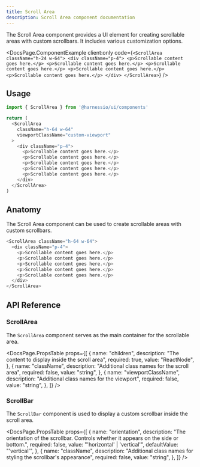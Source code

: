 ```yaml
---
title: Scroll Area
description: Scroll Area component documentation
---
```


The Scroll Area component provides a UI element for creating scrollable areas with custom scrollbars. It includes various customization options.


<DocsPage.ComponentExample
  client:only
  code={`<ScrollArea className="h-24 w-64">
    <div className="p-4">
      <p>Scrollable content goes here.</p>
      <p>Scrollable content goes here.</p>
      <p>Scrollable content goes here.</p>
      <p>Scrollable content goes here.</p>
      <p>Scrollable content goes here.</p>
    </div>
</ScrollArea>`}
/>

## Usage

```typescript jsx
import { ScrollArea } from '@harnessio/ui/components'

return (
  <ScrollArea
    className="h-64 w-64"
    viewportClassName="custom-viewport"
  >
    <div className="p-4">
      <p>Scrollable content goes here.</p>
      <p>Scrollable content goes here.</p>
      <p>Scrollable content goes here.</p>
      <p>Scrollable content goes here.</p>
      <p>Scrollable content goes here.</p>
    </div>
  </ScrollArea>
)
```

## Anatomy

The Scroll Area component can be used to create scrollable areas with custom scrollbars.

```typescript jsx
<ScrollArea className="h-64 w-64">
  <div className="p-4">
    <p>Scrollable content goes here.</p>
    <p>Scrollable content goes here.</p>
    <p>Scrollable content goes here.</p>
    <p>Scrollable content goes here.</p>
    <p>Scrollable content goes here.</p>
  </div>
</ScrollArea>
```

## API Reference

### ScrollArea

The `ScrollArea` component serves as the main container for the scrollable area.

<DocsPage.PropsTable
  props={[
    {
      name: "children",
      description: "The content to display inside the scroll area",
      required: true,
      value: "ReactNode",
    },
    {
      name: "className",
      description: "Additional class names for the scroll area",
      required: false,
      value: "string",
    },
    {
      name: "viewportClassName",
      description: "Additional class names for the viewport",
      required: false,
      value: "string",
    },
  ]}
/>

### ScrollBar

The `ScrollBar` component is used to display a custom scrollbar inside the scroll area.

<DocsPage.PropsTable
  props={[
    {
      name: "orientation",
      description:
        "The orientation of the scrollbar. Controls whether it appears on the side or bottom.",
      required: false,
      value: "'horizontal' | 'vertical'",
      defaultValue: "'vertical'",
    },
    {
      name: "className",
      description:
        "Additional class names for styling the scrollbar's appearance",
      required: false,
      value: "string",
    },
  ]}
/>
